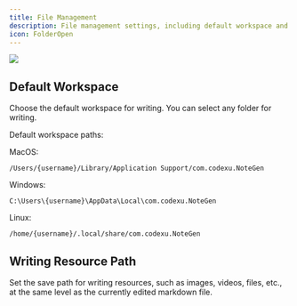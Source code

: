 ```yaml
---
title: File Management
description: File management settings, including default workspace and writing resource path configuration.
icon: FolderOpen
---
```



<Image width="auto" height="auto" src="https://s2.loli.net/2025/07/10/1r2D6Hb8XqwK3QV.png" />

## Default Workspace

Choose the default workspace for writing. You can select any folder for writing.

Default workspace paths:

MacOS:
```
/Users/{username}/Library/Application Support/com.codexu.NoteGen
```

Windows:
```
C:\Users\{username}\AppData\Local\com.codexu.NoteGen
```

Linux:
```
/home/{username}/.local/share/com.codexu.NoteGen
```

## Writing Resource Path

Set the save path for writing resources, such as images, videos, files, etc., at the same level as the currently edited markdown file.
